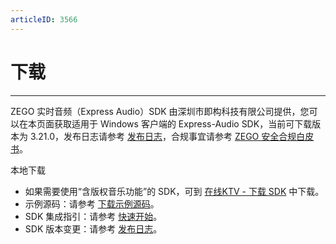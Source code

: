 ```yaml
---
articleID: 3566
---
```

# 下载

- - -

ZEGO 实时音频（Express Audio）SDK 由深圳市即构科技有限公司提供，您可以在本页面获取适用于 Windows 客户端的 Express-Audio SDK，当前可下载版本为 3.21.0，发布日志请参考 [发布日志](!DownloadSDK/Release_Notes)，合规事宜请参考 [ZEGO 安全合规白皮书](/policies-and-agreements/zego-security-and-compliance-white-paper)。

<Card title="Express-Audio SDK v3.21.0" href="https://storage.zego.im/rtc/ZegoExpressAudio/win/ZegoExpressAudio-win-shared-cpp.zip" target="_blank">
本地下载
</Card>

<Note title="说明">

- 如果需要使用“含版权音乐功能”的 SDK，可到 [在线KTV - 下载 SDK](/online-ktv-windows/downloads) 中下载。
- 示例源码：请参考 [下载示例源码](!DownloadDemo/DownloadDemo)。
- SDK 集成指引：请参考 [快速开始](!Integration/SDK_Integration)。
- SDK 版本变更：请参考 [发布日志](!DownloadSDK/Release_Notes)。

</Note>


